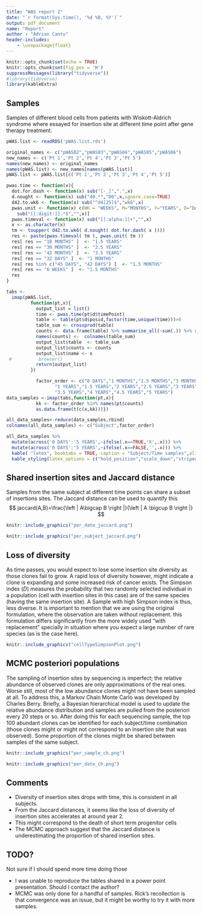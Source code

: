 ```yaml
---
title: "WAS report 2"
date: "`r format(Sys.time(), '%d %B, %Y')`"
output: pdf_document
name: "Report"
author : "Adrian Cantu"
header-includes:
    - \usepackage{float}
---
```


```r
knitr::opts_chunk$set(echo = TRUE)
knitr::opts_chunk$set(fig.pos = 'H')
suppressMessages(library("tidyverse"))
#library(tidyverse)
library(kableExtra)
```

## Samples

Samples of different blood cells from patients with Wiskott-Aldrich syndrome where essayed for insertion site at different time point after gene therapy treatment.


```r
pWAS.list <- readRDS('pWAS.list.rds')

original_names <- c("pWAS02","pWAS03","pWAS04","pWAS05","pWAS06")
new_names <- c('Pt 1','Pt 2','Pt 4','Pt 3','Pt 5')
names(new_names) <- original_names
names(pWAS.list) <- new_names[names(pWAS.list)]
pWAS.list <- pWAS.list[c('Pt 1','Pt 2','Pt 3','Pt 4','Pt 5')]

pwas.time <- function(x){
  dot.for.dash <- function(x) sub("[-_]",".",x)
  d.nought <- function(x) sub("d0.*","D0",x,ignore.case=TRUE)
  d42.to.wk6 <- function(x) sub("^d4[25]$","wk6",x)
  pwas.unit <- function(x) c(WK = "WEEKS", M="MONTHS", Y="YEARS", D="DAYS")[
    sub("[[:digit:]].*$","",x)]
  pwas.timeval <- function(x) sub("[[:alpha:]]+","",x)
  x <- as.character(x)
  tm <- toupper( d42.to.wk6( d.nought( dot.for.dash( x ))))
  res <- paste(pwas.timeval( tm ), pwas.unit( tm ))
  res[ res == "18 MONTHS" ]  <- "1.5 YEARS"
  res[ res == "30 MONTHS" ]  <- "2.5 YEARS"
  res[ res == "42 MONTHS" ]  <- "3.5 YEARS"
  res[ res == "32 DAYS" ]  <- "1 MONTHS"
  res[ res %in% c("45 DAYS", "42 DAYS") ]  <- "1.5 MONTHS"
  res[ res == "6 WEEKS" ]  <- "1.5 MONTHS"
  res
}

tabs <-
  imap(pWAS.list,
         function(pt,x){
           output_list = list()
           time <- pwas.time(pt$d$timePoint)
           table <- table(pt$d$posid,factor(time,unique(time)))>0
           table_sum <- crossprod(table)
           counts <- data.frame(table) %>% summarise_all(~sum(.)) %>% simplify()
           names(counts) <-  colnames(table_sum)
           output_list$table  <- table_sum
           output_list$counts <- counts
           output_list$name <- x
 #          browser()
           return(output_list)
         })

           factor_order <- c("0 DAYS","1 MONTHS","1.5 MONTHS","3 MONTHS","6 MONTHS","9 MONTHS",
                  "1 YEARS","1.5 YEARS","2 YEARS","2.5 YEARS","3 YEARS",
                  "3.5 YEARS","4 YEARS","4.5 YEARS","5 YEARS")
data_samples <-imap(tabs,function(pt,x){
           kk <- factor_order %in% names(pt$counts)
           as.data.frame(t(c(x,kk)))})

all_data_samples<-reduce(data_samples,rbind)
colnames(all_data_samples) <- c("Subject",factor_order)
```


```r
all_data_samples %>% 
  mutate(across('0 DAYS':'5 YEARS',~ifelse(.x==TRUE,'X',.x))) %>%
  mutate(across('0 DAYS':'5 YEARS',~ifelse(.x==FALSE,'',.x))) %>%
  kable( "latex", booktabs = TRUE, caption = "Subject/Time samples",align = "c") %>%
  kable_styling(latex_options = c("hold_position","scale_down","striped"))
```

## Shared insertion sites and Jaccard distance

Samples from the same subject at different time points can share a subset of insertions sites. The Jaccard distance can be used to quantify this  
$$
jaccard(A,B)=\frac{\left | A\bigcap B \right |}{\left | A \bigcup B \right |}
$$


```r
knitr::include_graphics("per_date_jaccard.png")
```

```r
knitr::include_graphics("per_subject_jaccard.png")
```

## Loss of diversity

As time passes, you would expect to lose some insertion site diversity as those clones fail to grow. A rapid loss of diversity however, might indicate a clone is expanding and some increased risk of cancer exists. The Simpson index ($D$) measures the probability that two randomly selected individual in a population (cell with insertion sites in this case) are of the same species (having the same insertion site). A Sample with high Simpson index is thus, less diverse. It is important to mention that we are using the original formulation, where the observation are taken without replacement. this formulation differs significantly from the more widely used "with replacement" specially in situation where you expect a large number of rare species (as is the case here). 

```r
knitr::include_graphics("cellTypeSimpsonPlot.png")
```

## MCMC posteriori populations

The sampling of insertion sites by sequencing is imperfect; the relative abundance of observed clones are only approximations of the real ones. Worse still, most of the low abundance clones might not have been sampled at all. To address this, a Markov Chain Monte Carlo was developed by Charles Berry. Briefly, a Bayesian hierarchical model is used to update the relative abundance distribution and samples are pulled from the posteriori every 20 steps or so. After doing this for each sequencing sample, the top 100 abundant clones can be identified for each subject/time combination (those clones might or might not correspond to an insertion site that was observed). Some proportion of the clones might be shared between samples of the same subject.

```r
knitr::include_graphics("per_sample_ch.png")
```

```r
knitr::include_graphics("per_date_ch.png")
```

## Comments

* Diversity of insertion sites drops with time, this is consistent in all subjects.
* From the Jaccard distances, it seems like the loss of diversity of insertion sites accelerates at around year 2.
* This might correspond to the death of short term progenitor cells
* The MCMC approach suggest that the Jaccard distance is underestimating the proportion of shared insertion sites.

## TODO?
Not sure if I should spend more time doing those

* I was unable to reproduce the tables shared in a power point presentation. Should I contact the author?
* MCMC was only done for a handful of samples. Rick's recollection is that convergence was an issue, but it might be worthy to try it with more samples.

